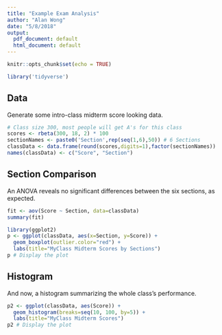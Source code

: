 ```yaml
---
title: "Example Exam Analysis"
author: "Alan Wong"
date: "5/8/2018"
output:
  pdf_document: default
  html_document: default
---
```


```r
knitr::opts_chunk$set(echo = TRUE)
```

```r
library('tidyverse')
```

## Data

Generate some intro-class midterm score looking data. 

```r
# Class size 300, most people will get A's for this class
scores <- rbeta(300, 18, 2) * 100
sectionNames <- paste0('Section',rep(seq(1,6),50)) # 6 Sections
classData <- data.frame(round(scores,digits=1),factor(sectionNames))
names(classData) <- c("Score", "Section")
```

## Section Comparison

An ANOVA reveals no significant differences between the six sections, as expected. 

```r
fit <- aov(Score ~ Section, data=classData)
summary(fit)
```


```r
library(ggplot2)
p <- ggplot(classData, aes(x=Section, y=Score)) + 
  geom_boxplot(outlier.color="red") + 
  labs(title="MyClass Midterm Scores by Sections")
p # Display the plot
```

## Histogram

And now, a histogram summarizing the whole class's performance.

```r

p2 <- ggplot(classData, aes(Score)) + 
  geom_histogram(breaks=seq(10, 100, by=5)) +
  labs(title="MyClass Midterm Scores")
p2 # Display the plot
```

